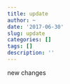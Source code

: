 ```yaml
---
title: update
author: ~
date: '2017-06-30'
slug: update
categories: []
tags: []
description: ''
---
```

new changes

